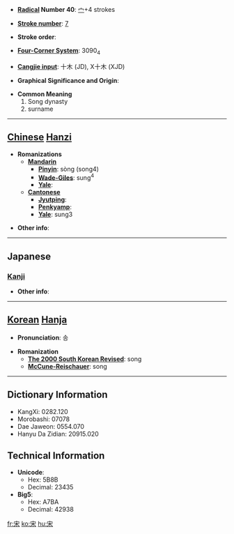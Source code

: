 * '''[[Wiktionary:Chinese radical index| Radical]] Number 40''': [[Wiktionary:Chinese radical index 宀|宀]]+4 strokes

* '''[[Wiktionary:Chinese total strokes index|Stroke number]]''': [[Wiktionary:Chinese total strokes index 7|7]]

* '''Stroke order''': 

* '''[[Wiktionary:Chinese four corner index|Four-Corner System]]''': 3090<sub>4</sub>

* '''[[Wiktionary:Chinese Cangjie index|Cangjie input]]''': 十木 (JD), X十木 (XJD)

* '''Graphical Significance and Origin''': 

* '''Common Meaning'''
*#Song dynasty
*# surname


----

== [[Chinese]] [[Hanzi]] ==

* '''Romanizations'''
** '''[[Mandarin]]'''
*** '''[[Pinyin]]''': sòng (song4)
*** '''[[Wade-Giles]]''': sung<sup>4</sup>
*** '''[[Yale]]''': 
** '''[[Cantonese]]'''
*** '''[[Jyutping]]''':
*** '''[[Penkyamp]]''': 
*** '''[[Yale]]''': sung3

* '''Other info''': 

----

==Japanese==
===[[Kanji]]===
{{kanji|on readings=[[そう]] (sō)|kun readings=[[すまい]] (sumai), [[おる]] (oru)}}

* '''Other info''':  

----

== [[Korean]] [[Hanja]] ==

* '''Pronunciation''': 송

* '''Romanization'''
** '''[[The 2000 South Korean Revised Romanization|The 2000 South Korean Revised]]''': song
** '''[[McCune-Reischauer]]''': song

----

== Dictionary Information ==

* KangXi: 0282.120
* Morobashi: 07078
* Dae Jaweon: 0554.070
* Hanyu Da Zidian: 20915.020

== Technical Information ==

* '''Unicode''':
** Hex: 5B8B
** Decimal: 23435
* '''Big5''':
** Hex: A7BA
** Decimal: 42938

[[fr:宋]]
[[ko:宋]]
[[hu:宋]]